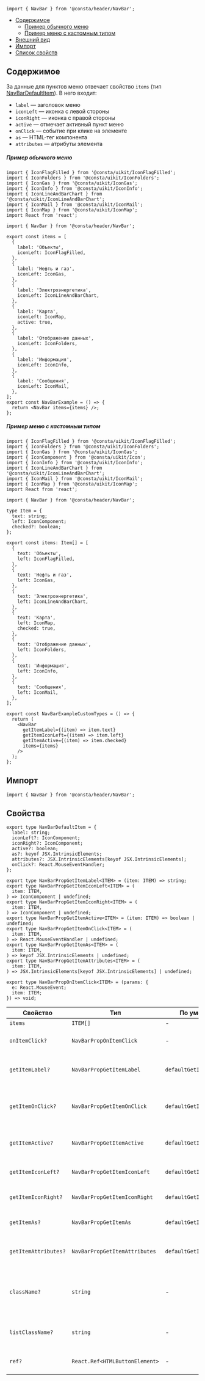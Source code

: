 
```tsx
import { NavBar } from '@consta/header/NavBar';
```

<MdxMenu>

- [Содержимое](#содержимое)
  - [Пример обычного меню](#пример-обычного-меню)
  - [Пример меню с кастомным типом](#пример-меню-с-кастомным-типом)
- [Внешний вид](#внешний-вид)
- [Импорт](#импорт)
- [Список свойств](#свойства)

</MdxMenu>

## Содержимое

За данные для пунктов меню отвечает свойство `items` (тип [NavBarDefaultItem](#свойства)). В него входит:

- `label` — заголовок меню
- `iconLeft` — иконка с левой стороны
- `iconRight` — иконка с правой стороны
- `active` — отмечает активный пункт меню
- `onClick` — событие при клике на элементе
- `as` — HTML-тег компонента
- `attributes` — атрибуты элемента

##### Пример обычного меню

```tsx
import { IconFlagFilled } from '@consta/uikit/IconFlagFilled';
import { IconFolders } from '@consta/uikit/IconFolders';
import { IconGas } from '@consta/uikit/IconGas';
import { IconInfo } from '@consta/uikit/IconInfo';
import { IconLineAndBarChart } from '@consta/uikit/IconLineAndBarChart';
import { IconMail } from '@consta/uikit/IconMail';
import { IconMap } from '@consta/uikit/IconMap';
import React from 'react';

import { NavBar } from '@consta/header/NavBar';

export const items = [
  {
    label: 'Объекты',
    iconLeft: IconFlagFilled,
  },
  {
    label: 'Нефть и газ',
    iconLeft: IconGas,
  },
  {
    label: 'Электроэнергетика',
    iconLeft: IconLineAndBarChart,
  },
  {
    label: 'Карта',
    iconLeft: IconMap,
    active: true,
  },
  {
    label: 'Отображение данных',
    iconLeft: IconFolders,
  },
  {
    label: 'Информация',
    iconLeft: IconInfo,
  },
  {
    label: 'Сообщения',
    iconLeft: IconMail,
  },
];
export const NavBarExample = () => {
  return <NavBar items={items} />;
};
```

<NavBarExample />

##### Пример меню с кастомным типом

```tsx
import { IconFlagFilled } from '@consta/uikit/IconFlagFilled';
import { IconFolders } from '@consta/uikit/IconFolders';
import { IconGas } from '@consta/uikit/IconGas';
import { IconComponent } from '@consta/uikit/Icon';
import { IconInfo } from '@consta/uikit/IconInfo';
import { IconLineAndBarChart } from '@consta/uikit/IconLineAndBarChart';
import { IconMail } from '@consta/uikit/IconMail';
import { IconMap } from '@consta/uikit/IconMap';
import React from 'react';

import { NavBar } from '@consta/header/NavBar';

type Item = {
  text: string;
  left: IconComponent;
  checked?: boolean;
};

export const items: Item[] = [
  {
    text: 'Объекты',
    left: IconFlagFilled,
  },
  {
    text: 'Нефть и газ',
    left: IconGas,
  },
  {
    text: 'Электроэнергетика',
    left: IconLineAndBarChart,
  },
  {
    text: 'Карта',
    left: IconMap,
    checked: true,
  },
  {
    text: 'Отображение данных',
    left: IconFolders,
  },
  {
    text: 'Информация',
    left: IconInfo,
  },
  {
    text: 'Сообщения',
    left: IconMail,
  },
];

export const NavBarExampleCustomTypes = () => {
  return (
    <NavBar
      getItemLabel={(item) => item.text}
      getItemIconLeft={(item) => item.left}
      getItemActive={(item) => item.checked}
      items={items}
    />
  );
};
```

<NavBarExampleCustomTypes />

## Импорт

```tsx
import { NavBar } from '@consta/header/NavBar';
```

## Свойства

```tsx
export type NavBarDefaultItem = {
  label: string;
  iconLeft?: IconComponent;
  iconRight?: IconComponent;
  active?: boolean;
  as?: keyof JSX.IntrinsicElements;
  attributes?: JSX.IntrinsicElements[keyof JSX.IntrinsicElements];
  onClick?: React.MouseEventHandler;
};

export type NavBarPropGetItemLabel<ITEM> = (item: ITEM) => string;
export type NavBarPropGetItemIconLeft<ITEM> = (
  item: ITEM,
) => IconComponent | undefined;
export type NavBarPropGetItemIconRight<ITEM> = (
  item: ITEM,
) => IconComponent | undefined;
export type NavBarPropGetItemActive<ITEM> = (item: ITEM) => boolean | undefined;
export type NavBarPropGetItemOnClick<ITEM> = (
  item: ITEM,
) => React.MouseEventHandler | undefined;
export type NavBarPropGetItemAs<ITEM> = (
  item: ITEM,
) => keyof JSX.IntrinsicElements | undefined;
export type NavBarPropGetItemAttributes<ITEM> = (
  item: ITEM,
) => JSX.IntrinsicElements[keyof JSX.IntrinsicElements] | undefined;

export type NavBarPropOnItemClick<ITEM> = (params: {
  e: React.MouseEvent;
  item: ITEM;
}) => void;
```

| Свойство             | Тип                            | По умолчанию               | Описание                                                                |
| -------------------- | ------------------------------ | -------------------------- | ----------------------------------------------------------------------- |
| `items`              | `ITEM[]`                       | -                          | Пункты меню                                                             |
| `onItemClick?`       | `NavBarPropOnItemClick`        | -                          | Событие по нажаьию на элемент                                           |
| `getItemLabel?`      | `NavBarPropGetItemLabel`       | `defaultGetItemLabel`      | Функция для определения заголовка элемента                              |
| `getItemOnClick?`    | `NavBarPropGetItemOnClick`     | `defaultGetItemOnClick`    | Функция для определения события по нажатию на элемент                   |
| `getItemActive?`     | `NavBarPropGetItemActive`      | `defaultGetItemActive`     | Функция для определения активен элемент или нет                         |
| `getItemIconLeft?`   | `NavBarPropGetItemIconLeft`    | `defaultGetItemIconLeft`   | Функция для определения левой иконки                                    |
| `getItemIconRight?`  | `NavBarPropGetItemIconRight`   | `defaultGetItemIconRight`  | Функция для определения правой иконки                                   |
| `getItemAs?`         | `NavBarPropGetItemAs`          | `defaultGetItemAs`         | Функция для определения тэга элемента                                   |
| `getItemAttributes?` | `NavBarPropGetItemAttributes`  | `defaultGetItemAttributes` | Функция для определения атрибутов элемента                              |
| `className?`         | `string`                       | -                          | Дополнительный CSS-класс для кнопки, по которой открываются уведомления |
| `listClassName?`     | `string`                       | -                          | Дополнительный CSS-класс списка уведомлений                             |
| `ref?`               | `React.Ref<HTMLButtonElement>` | -                          | Ссылка на корневой DOM-элемент                                          |
